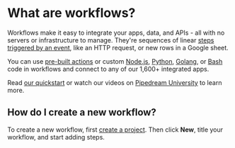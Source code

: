 
# What are workflows?

<VideoPlayer src="https://www.youtube.com/embed/wnDijEtYaT0" title="What are workflows?" />

Workflows make it easy to integrate your apps, data, and APIs - all with no servers or infrastructure to manage. They're sequences of linear [steps](https://pipedream.com/docs/workflows/steps) [triggered by an event](/workflows/steps/triggers), like an HTTP request, or new rows in a Google sheet.

You can use [pre-built actions](/workflows/steps/actions/) or custom [Node.js](https://pipedream.com/docs/code/nodejs/), [Python](https://pipedream.com/docs/code/python/), [Golang](https://pipedream.com/docs/code/go/), or [Bash](https://pipedream.com/docs/code/bash/) code in workflows and connect to any of our 1,600+ integrated apps.

Read [our quickstart](/quickstart/) or watch our videos on [Pipedream University](https://pipedream.com/university) to learn more.

## How do I create a new workflow?

To create a new workflow, first [create a project](/projects/). Then click **New**, title your workflow, and start adding steps.
